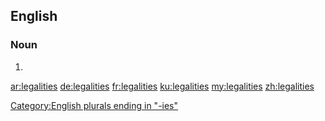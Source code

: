 ==English==

===Noun===
{{head|en|plural}}

# {{plural of|legality|lang=en}}

[[Category:English plurals ending in "-ies"]]

[[ar:legalities]]
[[de:legalities]]
[[fr:legalities]]
[[ku:legalities]]
[[my:legalities]]
[[zh:legalities]]